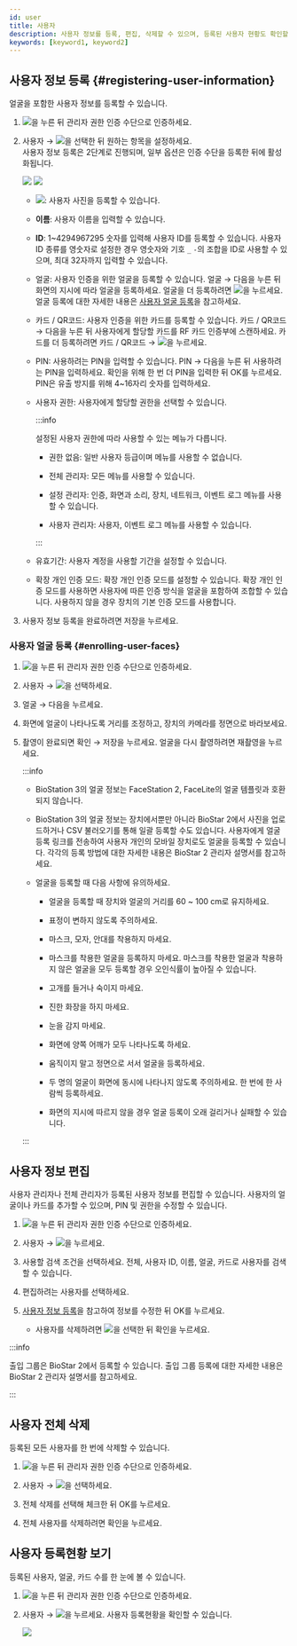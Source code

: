 ```yaml
---
id: user
title: 사용자
description: 사용자 정보를 등록, 편집, 삭제할 수 있으며, 등록된 사용자 현황도 확인할 수 있습니다.
keywords: [keyword1, keyword2]
---
```


## 사용자 정보 등록 {#registering-user-information}

얼굴을 포함한 사용자 정보를 등록할 수 있습니다.

1. <Image src='/img/device/ico-menu.svg' ico />을 누른 뒤 관리자 권한 인증 수단으로 인증하세요.

1. <Cmd>사용자</Cmd> → <Image src='/img/device/ico-add.svg' ico />을 선택한 뒤 원하는 항목을 설정하세요.<br/>사용자 정보 등록은 2단계로 진행되며, 일부 옵션은 인증 수단을 등록한 뒤에 활성화됩니다.
    <br/>
    <Columns>
    <Column className='text--left'>

    <Image src='/img/device/device-user-add.png' />

    </Column>

    <Column className='text--left'>

    <Image src='/img/device/device-user-add1.png' />

    </Column>
    </Columns>

    * <Image src='/img/device/ico-photo.svg' ico />: 사용자 사진을 등록할 수 있습니다.

    * **이름**: 사용자 이름을 입력할 수 있습니다.

    * **ID**: 1~4294967295 숫자를 입력해 사용자 ID를 등록할 수 있습니다. <Cmd>사용자 ID 종류</Cmd>를 <Cmd>영숫자</Cmd>로 설정한 경우 영숫자와 기호 `_` `-`의 조합을 ID로 사용할 수 있으며, 최대 32자까지 입력할 수 있습니다.

    * <Cmd>얼굴</Cmd>: 사용자 인증을 위한 얼굴을 등록할 수 있습니다. <Cmd>얼굴</Cmd> → <Cmd>다음</Cmd>을 누른 뒤 화면의 지시에 따라 얼굴을 등록하세요. 얼굴을 더 등록하려면 <Image src='/img/device/ico-add.svg' ico />을 누르세요. 얼굴 등록에 대한 자세한 내용은 [사용자 얼굴 등록](#enrolling-user-faces)을 참고하세요.

    * <Cmd>카드 / QR코드</Cmd>: 사용자 인증을 위한 카드를 등록할 수 있습니다. <Cmd>카드 / QR코드</Cmd> → <Cmd>다음</Cmd>을 누른 뒤 사용자에게 할당할 카드를 RF 카드 인증부에 스캔하세요. 카드를 더 등록하려면 <Cmd>카드 / QR코드</Cmd> → <Image src='/img/device/ico-add.svg' ico />을 누르세요.

    * <Cmd>PIN</Cmd>: 사용하려는 PIN을 입력할 수 있습니다. <Cmd>PIN</Cmd> → <Cmd>다음</Cmd>을 누른 뒤 사용하려는 PIN을 입력하세요. 확인을 위해 한 번 더 PIN을 입력한 뒤 <Cmd>OK</Cmd>를 누르세요. PIN은 유출 방지를 위해 4~16자리 숫자를 입력하세요.

    * <Cmd>사용자 권한</Cmd>: 사용자에게 할당할 권한을 선택할 수 있습니다.

        :::info

        설정된 사용자 권한에 따라 사용할 수 있는 메뉴가 다릅니다.

        * <Cmd>권한 없음</Cmd>: 일반 사용자 등급이며 메뉴를 사용할 수 없습니다.

        * <Cmd>전체 관리자</Cmd>: 모든 메뉴를 사용할 수 있습니다.

        * <Cmd>설정 관리자</Cmd>: <Cmd>인증</Cmd>, <Cmd>화면과 소리</Cmd>, <Cmd>장치</Cmd>, <Cmd>네트워크</Cmd>, <Cmd>이벤트 로그</Cmd> 메뉴를 사용할 수 있습니다.

        * <Cmd>사용자 관리자</Cmd>: <Cmd>사용자</Cmd>, <Cmd>이벤트 로그</Cmd> 메뉴를 사용할 수 있습니다.

        :::

    * <Cmd>유효기간</Cmd>: 사용자 계정을 사용할 기간을 설정할 수 있습니다.

    * <Cmd>확장 개인 인증 모드</Cmd>: 확장 개인 인증 모드를 설정할 수 있습니다. 확장 개인 인증 모드를 사용하면 사용자에 따른 인증 방식을 얼굴을 포함하여 조합할 수 있습니다. 사용하지 않을 경우 장치의 기본 인증 모드를 사용합니다.

1. 사용자 정보 등록을 완료하려면 <Cmd>저장</Cmd>을 누르세요.

### 사용자 얼굴 등록 {#enrolling-user-faces}

1. <Image src='/img/device/ico-menu.svg' ico />을 누른 뒤 관리자 권한 인증 수단으로 인증하세요.

1. <Cmd>사용자</Cmd> → <Image src='/img/device/ico-add.svg' ico />을 선택하세요.

1. <Cmd>얼굴</Cmd> → <Cmd>다음</Cmd>을 누르세요.

1. 화면에 얼굴이 나타나도록 거리를 조정하고, 장치의 카메라를 정면으로 바라보세요.

1. 촬영이 완료되면 <Cmd>확인</Cmd> → <Cmd>저장</Cmd>을 누르세요. 얼굴을 다시 촬영하려면 <Cmd>재촬영</Cmd>을 누르세요.

    :::info

    * BioStation 3의 얼굴 정보는 FaceStation 2, FaceLite의 얼굴 템플릿과 호환되지 않습니다.

    * BioStation 3의 얼굴 정보는 장치에서뿐만 아니라 BioStar 2에서 사진을 업로드하거나 CSV 불러오기를 통해 일괄 등록할 수도 있습니다. 사용자에게 얼굴 등록 링크를 전송하여 사용자 개인의 모바일 장치로도 얼굴을 등록할 수 있습니다. 각각의 등록 방법에 대한 자세한 내용은 BioStar 2 관리자 설명서를 참고하세요.

    * 얼굴을 등록할 때 다음 사항에 유의하세요.

        * 얼굴을 등록할 때 장치와 얼굴의 거리를 60 ~ 100 cm로 유지하세요.

        * 표정이 변하지 않도록 주의하세요.

        * 마스크, 모자, 안대를 착용하지 마세요.

        * 마스크를 착용한 얼굴을 등록하지 마세요. 마스크를 착용한 얼굴과 착용하지 않은 얼굴을 모두 등록할 경우 오인식률이 높아질 수 있습니다.

        * 고개를 들거나 숙이지 마세요.

        * 진한 화장을 하지 마세요.

        * 눈을 감지 마세요.

        * 화면에 양쪽 어깨가 모두 나타나도록 하세요.

        * 움직이지 말고 정면으로 서서 얼굴을 등록하세요.

        * 두 명의 얼굴이 화면에 동시에 나타나지 않도록 주의하세요. 한 번에 한 사람씩 등록하세요.

        * 화면의 지시에 따르지 않을 경우 얼굴 등록이 오래 걸리거나 실패할 수 있습니다.

    :::

## 사용자 정보 편집

사용자 관리자나 전체 관리자가 등록된 사용자 정보를 편집할 수 있습니다. 사용자의 얼굴이나 카드를 추가할 수 있으며, PIN 및 권한을 수정할 수 있습니다.

1. <Image src='/img/device/ico-menu.svg' ico />을 누른 뒤 관리자 권한 인증 수단으로 인증하세요.

1. <Cmd>사용자</Cmd> → <Image src='/img/device/ico-search.svg' ico />을 누르세요.

1. 사용할 검색 조건을 선택하세요. <Cmd>전체</Cmd>, <Cmd>사용자 ID</Cmd>, <Cmd>이름</Cmd>, <Cmd>얼굴</Cmd>, <Cmd>카드</Cmd>로 사용자를 검색할 수 있습니다.

1. 편집하려는 사용자를 선택하세요.

1. [사용자 정보 등록](#registering-user-information)을 참고하여 정보를 수정한 뒤 <Cmd>OK</Cmd>를 누르세요.

    * 사용자를 삭제하려면 <Image src='/img/device/ico-delete.svg' ico />을 선택한 뒤 <Cmd>확인</Cmd>을 누르세요.

:::info

<Cmd>출입 그룹</Cmd>은 BioStar 2에서 등록할 수 있습니다. 출입 그룹 등록에 대한 자세한 내용은 BioStar 2 관리자 설명서를 참고하세요.

:::

## 사용자 전체 삭제

등록된 모든 사용자를 한 번에 삭제할 수 있습니다.

1. <Image src='/img/device/ico-menu.svg' ico />을 누른 뒤 관리자 권한 인증 수단으로 인증하세요.

1. <Cmd>사용자</Cmd> → <Image src='/img/device/ico-delete.svg' ico />을 선택하세요.

1. <Cmd>전체 삭제</Cmd>를 선택해 체크한 뒤 <Cmd>OK</Cmd>를 누르세요.

1. 전체 사용자를 삭제하려면 <Cmd>확인</Cmd>을 누르세요.

## 사용자 등록현황 보기

등록된 사용자, 얼굴, 카드 수를 한 눈에 볼 수 있습니다.

1. <Image src='/img/device/ico-menu.svg' ico />을 누른 뒤 관리자 권한 인증 수단으로 인증하세요.

1. <Cmd>사용자</Cmd> → <Image src='/img/device/ico-info.svg' ico />을 누르세요. 사용자 등록현황을 확인할 수 있습니다.

    <Image src='/img/device/device-user-usage.png' />